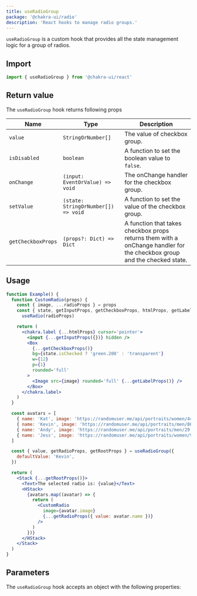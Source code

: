 ```yaml
---
title: useRadioGroup
package: '@chakra-ui/radio'
description: 'React hooks to manage radio groups.'
---
```


`useRadioGroup` is a custom hook that provides all the state management logic
for a group of radios.

## Import

```js
import { useRadioGroup } from '@chakra-ui/react'
```

## Return value

The `useRadioGroup` hook returns following props

| Name               | Type                                | Description                                                                                                             |
| ------------------ | ----------------------------------- | ----------------------------------------------------------------------------------------------------------------------- |
| `value`            | `StringOrNumber[]`                  | The value of checkbox group.                                                                                            |
| `isDisabled`       | `boolean`                           | A function to set the boolean value to `false`.                                                                         |
| `onChange`         | `(input: EventOrValue) => void`     | The onChange handler for the checkbox group.                                                                            |
| `setValue`         | `(state: StringOrNumber[]) => void` | A function to set the value of the checkbox group.                                                                      |
| `getCheckboxProps` | `(props?: Dict) => Dict`            | A function that takes checkbox props returns them with a onChange handler for the checkbox group and the checked state. |

## Usage

```jsx
function Example() {
  function CustomRadio(props) {
    const { image, ...radioProps } = props
    const { state, getInputProps, getCheckboxProps, htmlProps, getLabelProps } =
      useRadio(radioProps)

    return (
      <chakra.label {...htmlProps} cursor='pointer'>
        <input {...getInputProps({})} hidden />
        <Box
          {...getCheckboxProps()}
          bg={state.isChecked ? 'green.200' : 'transparent'}
          w={12}
          p={1}
          rounded='full'
        >
          <Image src={image} rounded='full' {...getLabelProps()} />
        </Box>
      </chakra.label>
    )
  }

  const avatars = [
    { name: 'Kat', image: 'https://randomuser.me/api/portraits/women/44.jpg' },
    { name: 'Kevin', image: 'https://randomuser.me/api/portraits/men/86.jpg' },
    { name: 'Andy', image: 'https://randomuser.me/api/portraits/men/29.jpg' },
    { name: 'Jess', image: 'https://randomuser.me/api/portraits/women/95.jpg' },
  ]

  const { value, getRadioProps, getRootProps } = useRadioGroup({
    defaultValue: 'Kevin',
  })

  return (
    <Stack {...getRootProps()}>
      <Text>The selected radio is: {value}</Text>
      <HStack>
        {avatars.map((avatar) => {
          return (
            <CustomRadio
              image={avatar.image}
              {...getRadioProps({ value: avatar.name })}
            />
          )
        })}
      </HStack>
    </Stack>
  )
}
```

## Parameters

The `useRadioGroup` hook accepts an object with the following properties:

<PropsTable of='useRadioGroup' />
